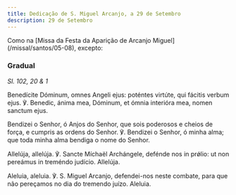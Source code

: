 ```yaml
---
title: Dedicação de S. Miguel Arcanjo, a 29 de Setembro
description: 29 de Setembro
---
```


<aside>
  Como na [Missa da Festa da Aparição de Arcanjo Miguel](/missal/santos/05-08),
  excepto:
</aside>

### Gradual

<em>Sl. 102, 20 & 1</em>

<div class="side-by-side not-content">

Benedícite Dóminum, omnes Angeli ejus: poténtes virtúte, qui fácitis verbum ejus. ℣. Benedic, ánima mea, Dóminum, et ómnia interióra mea, nomen sanctum ejus.

Bendizei o Senhor, ó Anjos do Senhor, que sois poderosos e cheios de força, e cumpris as ordens do Senhor. ℣. Bendizei o Senhor, ó minha alma; que toda minha alma bendiga o nome do Senhor.

Allelúja, allelúja. ℣. Sancte Míchaël Archángele, defénde nos in prǿlio: ut non pereámus in treméndo judício. Allelúja.

Aleluia, aleluia. ℣. S. Miguel Arcanjo, defendei-nos neste combate, para que não pereçamos no dia do tremendo juízo. Aleluia.

</div>
